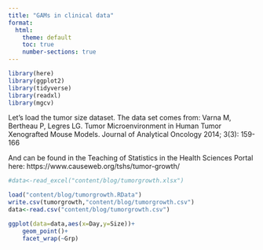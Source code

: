 ```yaml
---
title: "GAMs in clinical data"
format:
  html:
    theme: default
    toc: true
    number-sections: true
---
```


```r
library(here)
library(ggplot2)
library(tidyverse)
library(readxl)
library(mgcv)
```

Let's load the tumor size dataset. The data set comes from:
Varna M, Bertheau P, Legres LG. Tumor Microenvironment in Human Tumor Xenografted Mouse Models. Journal of Analytical Oncology 2014; 3(3): 159-166

And can be found in the Teaching of Statistics in the Health Sciences Portal here:
https://www.causeweb.org/tshs/tumor-growth/


```r
#data<-read_excel("content/blog/tumorgrowth.xlsx")

load("content/blog/tumorgrowth.RData")
write.csv(tumorgrowth,"content/blog/tumorgrowth.csv")
data<-read.csv("content/blog/tumorgrowth.csv")

ggplot(data=data,aes(x=Day,y=Size))+
    geom_point()+
    facet_wrap(~Grp)
```
